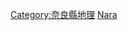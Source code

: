 {{日本行政區劃分類導航|山峰}}
{{Commonscat|Mountains of Nara prefecture}}

[[Category:奈良縣地理|Category:奈良縣地理]]
[[Category:日本各都道府縣山峰|Nara]]